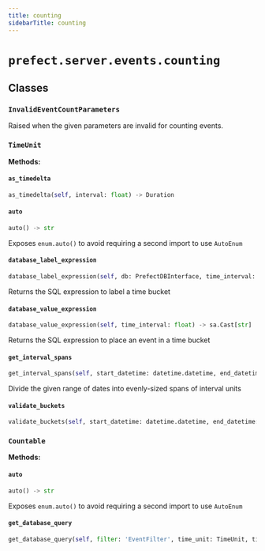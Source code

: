 ```yaml
---
title: counting
sidebarTitle: counting
---
```


# `prefect.server.events.counting`

## Classes

### `InvalidEventCountParameters` <sup><a href="https://github.com/PrefectHQ/prefect/blob/main/src/prefect/server/events/counting.py#L26" target="_blank"><Icon icon="github" style="width: 14px; height: 14px;" /></a></sup>


Raised when the given parameters are invalid for counting events.


### `TimeUnit` <sup><a href="https://github.com/PrefectHQ/prefect/blob/main/src/prefect/server/events/counting.py#L34" target="_blank"><Icon icon="github" style="width: 14px; height: 14px;" /></a></sup>

**Methods:**

#### `as_timedelta` <sup><a href="https://github.com/PrefectHQ/prefect/blob/main/src/prefect/server/events/counting.py#L41" target="_blank"><Icon icon="github" style="width: 14px; height: 14px;" /></a></sup>

```python
as_timedelta(self, interval: float) -> Duration
```

#### `auto` <sup><a href="https://github.com/PrefectHQ/prefect/blob/main/src/prefect/utilities/collections.py#L69" target="_blank"><Icon icon="github" style="width: 14px; height: 14px;" /></a></sup>

```python
auto() -> str
```

Exposes `enum.auto()` to avoid requiring a second import to use `AutoEnum`


#### `database_label_expression` <sup><a href="https://github.com/PrefectHQ/prefect/blob/main/src/prefect/server/events/counting.py#L145" target="_blank"><Icon icon="github" style="width: 14px; height: 14px;" /></a></sup>

```python
database_label_expression(self, db: PrefectDBInterface, time_interval: float) -> sa.Function[str]
```

Returns the SQL expression to label a time bucket


#### `database_value_expression` <sup><a href="https://github.com/PrefectHQ/prefect/blob/main/src/prefect/server/events/counting.py#L110" target="_blank"><Icon icon="github" style="width: 14px; height: 14px;" /></a></sup>

```python
database_value_expression(self, time_interval: float) -> sa.Cast[str]
```

Returns the SQL expression to place an event in a time bucket


#### `get_interval_spans` <sup><a href="https://github.com/PrefectHQ/prefect/blob/main/src/prefect/server/events/counting.py#L78" target="_blank"><Icon icon="github" style="width: 14px; height: 14px;" /></a></sup>

```python
get_interval_spans(self, start_datetime: datetime.datetime, end_datetime: datetime.datetime, interval: float) -> Generator[int | tuple[datetime.datetime, datetime.datetime], None, None]
```

Divide the given range of dates into evenly-sized spans of interval units


#### `validate_buckets` <sup><a href="https://github.com/PrefectHQ/prefect/blob/main/src/prefect/server/events/counting.py#L55" target="_blank"><Icon icon="github" style="width: 14px; height: 14px;" /></a></sup>

```python
validate_buckets(self, start_datetime: datetime.datetime, end_datetime: datetime.datetime, interval: float) -> None
```

### `Countable` <sup><a href="https://github.com/PrefectHQ/prefect/blob/main/src/prefect/server/events/counting.py#L175" target="_blank"><Icon icon="github" style="width: 14px; height: 14px;" /></a></sup>

**Methods:**

#### `auto` <sup><a href="https://github.com/PrefectHQ/prefect/blob/main/src/prefect/utilities/collections.py#L69" target="_blank"><Icon icon="github" style="width: 14px; height: 14px;" /></a></sup>

```python
auto() -> str
```

Exposes `enum.auto()` to avoid requiring a second import to use `AutoEnum`


#### `get_database_query` <sup><a href="https://github.com/PrefectHQ/prefect/blob/main/src/prefect/server/events/counting.py#L183" target="_blank"><Icon icon="github" style="width: 14px; height: 14px;" /></a></sup>

```python
get_database_query(self, filter: 'EventFilter', time_unit: TimeUnit, time_interval: float) -> Select[tuple[str, str, DateTime, DateTime, int]]
```
